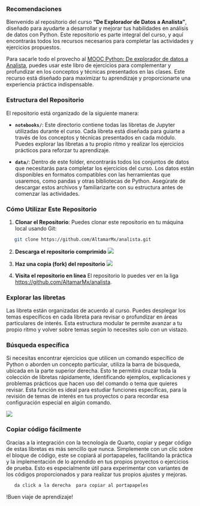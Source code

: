 ### Recomendaciones {.unnumbered}


Bienvenido al repositorio del curso **"De Explorador de Datos a Analista"**, diseñado para ayudarte a desarrollar y mejorar tus habilidades en análisis de datos con Python. Este repositorio es parte integral del curso, y aquí encontrarás todos los recursos necesarios para completar las actividades y ejercicios propuestos.

Para sacarle todo el provecho al [MOOC Python: De explorador de datos a Analista](https://www.coursera.org/learn/pythonanalista/home/welcome), puedes usar este libro de ejercicios para complementar y profundizar en los conceptos y técnicas presentados en las clases. Este recurso está diseñado para maximizar tu aprendizaje y proporcionarte una experiencia práctica indispensable.


### Estructura del Repositorio

El repositorio está organizado de la siguiente manera:

- **`notebooks/`**: Este directorio contiene todas las libretas de Jupyter utilizadas durante el curso. Cada libreta está diseñada para guiarte a través de los conceptos y técnicas presentados en cada módulo. Puedes explorar las libretas a tu propio ritmo y realizar los ejercicios prácticos para reforzar tu aprendizaje.

- **`data/`**: Dentro de este folder, encontrarás todos los conjuntos de datos que necesitarás para completar los ejercicios del curso. Los datos están disponibles en formatos compatibles con las herramientas que usaremos, como pandas y otras bibliotecas de Python. Asegúrate de descargar estos archivos y familiarizarte con su estructura antes de comenzar las actividades.

### Cómo Utilizar Este Repositorio

1. **Clonar el Repositorio**: Puedes clonar este repositorio en tu máquina local usando Git:

```bash
   git clone https://github.com/AltamarMx/analista.git
```

2. **Descarga el repositorio comprimido** 
![](img/descarga_zip.jpeg)

3. **Haz una copia (fork) del repositorio**
![](.img/fork.jpeg)

4. **Visita el repositorio en línea**
El repositorio lo puedes ver en la liga [https://github.com/AltamarMx/analista](https://github.com/AltamarMx/analista).

### Explorar las libretas

Las libreta están organizadas  de acuerdo al curso. Puedes desplegar los temas específicos en cada libreta para revisar o profundizar en áreas particulares de interés. Esta estructura modular te permite avanzar a tu propio ritmo y volver sobre temas según lo necesites solo con un vistazo.

### Búsqueda específica

Si necesitas encontrar ejercicios que utilicen un comando específico de Python o aborden un concepto particular, utiliza la barra de búsqueda, ubicada en la parte superior derecha. Esto te permitirá cruzar toda la colección de libretas rápidamente, identificando ejemplos, explicaciones y problemas prácticos que hacen uso del comando o tema que quieres revisar. Esta función es ideal para estudiar funciones específicas, para la revisión de temas de interés en tus proyectos o para recordar esa configuración especial en algún comando.

![](./img/busqueda.jpeg)

### Copiar código fácilmente

Gracias a la integración con la tecnología de Quarto, copiar y pegar código de estas libretas es más sencillo que nunca. Simplemente con un clic sobre el bloque de código, este se copiará al portapapeles, facilitando la práctica y la implementación de lo aprendido en tus propios proyectos o ejercicios de prueba. Esto es especialmente útil para experimentar con variantes de los códigos proporcionados y para realizar tus propios ajustes y mejoras.

```bash
   da click a la derecha  para copiar al portapapeles
```


!Buen viaje de aprendizaje!